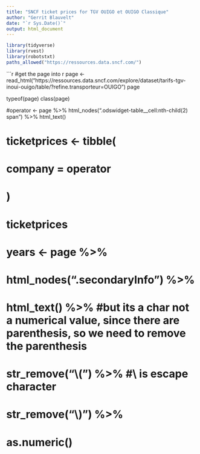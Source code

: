 ```yaml
---
title: "SNCF ticket prices for TGV OUIGO et OUIGO Classique"
author: "Gerrit Blauvelt"
date: "`r Sys.Date()`"
output: html_document
---
```


```r
library(tidyverse)
library(rvest)
library(robotstxt)
paths_allowed("https://ressources.data.sncf.com/")
```

```r
#get the page into r
page <- read_html("https://ressources.data.sncf.com/explore/dataset/tarifs-tgv-inoui-ouigo/table/?refine.transporteur=OUIGO")
page

typeof(page)
class(page)

#operator <- 
page %>%
  html_nodes(".odswidget-table__cell:nth-child(2) span") %>%
  html_text()





# ticketprices <- tibble(
#   company = operator
# )
# 
# ticketprices

  
  
# years <- page %>%
#   html_nodes(".secondaryInfo") %>%
#   html_text() %>% #but its a char not a numerical value, since there are parenthesis, so we need to remove the parenthesis
#   str_remove("\\(") %>% #\\ is escape character 
#   str_remove("\\)") %>%
#   as.numeric()


